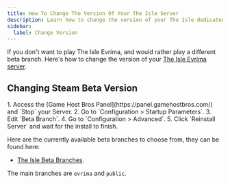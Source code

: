 ```yaml
---
title: How To Change The Version Of Your The Isle Server
description: Learn how to change the version of your The Isle dedicated server.
sidebar:
  label: Change Version
---
```


If you don't want to play The Isle Evrima, and would rather play a different beta branch. Here's how to change the version of your [The Isle Evrima server](https://www.gamehostbros.com/the-isle-evrima-server-hosting/). 

## Changing Steam Beta Version

<Steps>
1. Access the [Game Host Bros Panel](https://panel.gamehostbros.com/) and `Stop` your Server.
2. Go to `Configuration > Startup Parameters`.
3. Edit `Beta Branch`.
4. Go to `Configuration > Advanced`.
5. Click `Reinstall Server` and wait for the install to finish.
</Steps>

Here are the currently available beta branches to choose from, they can be found here:

- [The Isle Beta Branches](https://steamdb.info/app/412680/depots/).

The main branches are `evrima` and `public`.